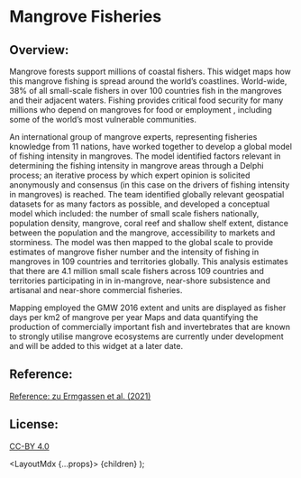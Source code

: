 
# Mangrove Fisheries

## Overview:

Mangrove forests support millions of coastal fishers. This widget maps how this mangrove fishing is spread around the world’s coastlines. World-wide, 38% of all small-scale fishers in over 100 countries fish in the mangroves and their adjacent waters. Fishing provides critical food security for many millions who depend on mangroves for food or employment , including some of the world’s most vulnerable communities.


An international group of mangrove experts, representing fisheries knowledge from 11 nations, have worked together to develop a global model of fishing intensity in mangroves. The model identified factors relevant in determining the fishing intensity in mangrove areas through a Delphi process; an iterative process by which expert opinion is solicited anonymously and consensus (in this case on the drivers of fishing intensity in mangroves) is reached. The team identified globally relevant geospatial datasets for as many factors as possible, and developed a conceptual model which included: the number of small scale fishers nationally, population density, mangrove, coral reef and shallow shelf extent, distance between the population and the mangrove, accessibility to markets and storminess. The model was then mapped to the  global scale to provide estimates of mangrove fisher number and the intensity of fishing in mangroves in 109 countries and territories globally. This analysis estimates that there are 4.1 million small scale fishers across 109 countries and territories participating in in in-mangrove, near-shore subsistence and artisanal and near-shore commercial fisheries.


Mapping employed the GMW 2016 extent and units are displayed as fisher days per km2 of mangrove per year
Maps and data quantifying the production of commercially important fish and invertebrates that are known to strongly utilise mangrove ecosystems are currently under development and will be added to this widget at a later date.
 

## Reference:

<a href="https://www.sciencedirect.com/science/article/pii/S0272771420308933#:~:text=We%20estimate%20there%20are%204.1,Bangladesh%2C%20Myanmar%2C%20and%20Brazil." target="_blank" rel="noopener noreferrer">Reference: zu Ermgassen et al. (2021)</a>

## License:

<a href="https://creativecommons.org/licenses/by/4.0/" target="_blank" rel="noopener noreferrer">CC-BY 4.0</a>
  

  <LayoutMdx {...props}>
    {children}
  </LayoutMdx>
);
